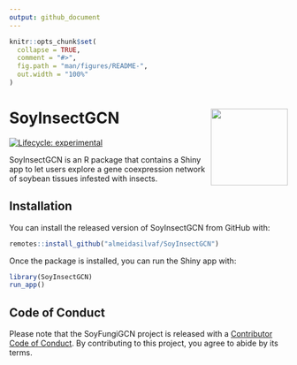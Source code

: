 ```yaml
---
output: github_document
---
```


<!-- README.md is generated from README.Rmd. Please edit that file -->

```r
knitr::opts_chunk$set(
  collapse = TRUE,
  comment = "#>",
  fig.path = "man/figures/README-",
  out.width = "100%"
)
```

# SoyInsectGCN <img src='man/figures/logo.png' align="right" height="139" />

<!-- badges: start -->
[![Lifecycle: experimental](https://img.shields.io/badge/lifecycle-experimental-orange.svg)](https://lifecycle.r-lib.org/articles/stages.html#experimental)
<!-- badges: end -->

SoyInsectGCN is an R package that contains a Shiny app to let users explore a gene coexpression network of soybean tissues infested with insects.

## Installation

You can install the released version of SoyInsectGCN from GitHub with:

```r
remotes::install_github("almeidasilvaf/SoyInsectGCN")
```

Once the package is installed, you can run the Shiny app with:

```r
library(SoyInsectGCN)
run_app()
```

## Code of Conduct

Please note that the SoyFungiGCN project is released with a [Contributor Code of Conduct](https://contributor-covenant.org/version/2/0/CODE_OF_CONDUCT.html). By contributing to this project, you agree to abide by its terms.
